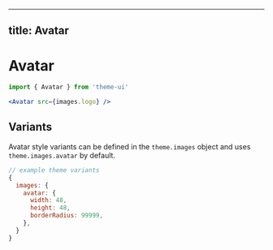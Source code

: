 
---
title: Avatar
---

# Avatar

```js
import { Avatar } from 'theme-ui'
```

```jsx live=true
<Avatar src={images.logo} />
```

## Variants

Avatar style variants can be defined in the `theme.images` object and uses `theme.images.avatar` by default.

```js
// example theme variants
{
  images: {
    avatar: {
      width: 48,
      height: 48,
      borderRadius: 99999,
    },
  }
}
```